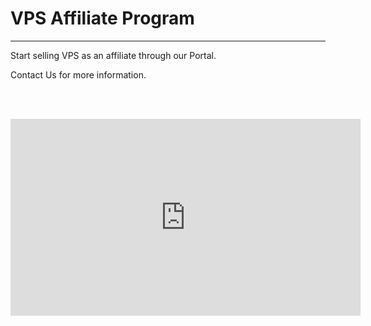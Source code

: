 

<SEO title="VPS Affiliate Program"/>

# VPS Affiliate Program #

<hr />

<!-- ## Table of contents ## -->

<!-- ## Description ## -->

Start selling VPS as an affiliate through our <OutboundLink href="https://portal.hattonenterprisesolutions.uk/affiliates.php" target="_blank" rel="noopener noreferrer">Portal</OutboundLink>.

<Link to="contact-us">Contact Us</Link> for more information.

<br /><br />

<iframe
    width="560" height="315"
    src="https://www.youtube.com/embed/VikrV0Zq5X4"
    frameborder="0" allow="accelerometer; autoplay; encrypted-media; gyroscope; picture-in-picture"
    allowfullscreen></iframe>

<br /><br />
